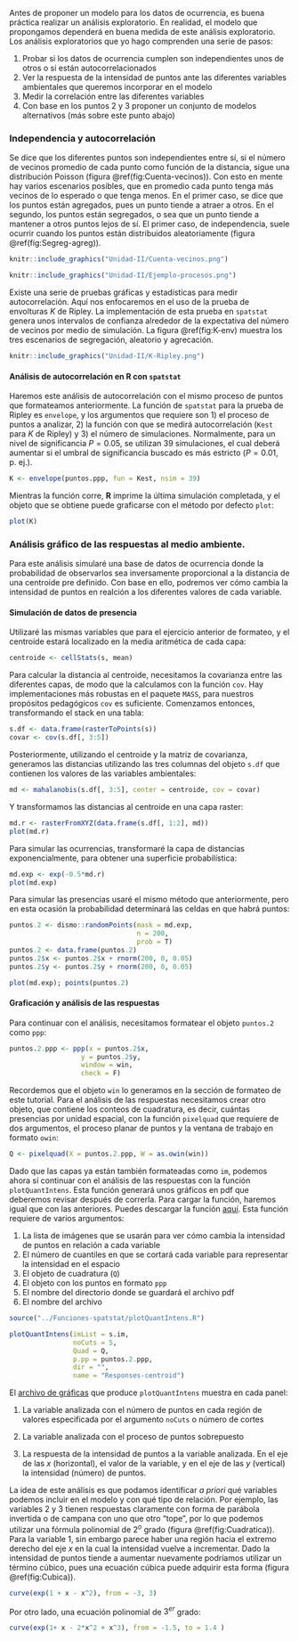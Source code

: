 Antes de proponer un modelo para los datos de ocurrencia, es buena práctica realizar un análisis exploratorio. En realidad, el modelo que propongamos dependerá en buena medida de este análisis exploratorio. Los análisis exploratorios que yo hago comprenden una serie de pasos:

1. Probar si los datos de ocurrencia cumplen son independientes unos de otros o si están autocorrelacionados
2. Ver la respuesta de la intensidad de puntos ante las diferentes variables ambientales que queremos incorporar en el modelo
3. Medir la correlación entre las diferentes variables
4. Con base en los puntos 2 y 3 proponer un conjunto de modelos alternativos (más sobre este punto abajo)

### Independencia y autocorrelación

Se dice que los diferentes puntos son independientes entre sí, si el número de vecinos promedio de cada punto como función de la distancia, sigue una distribución Poisson (figura \@ref(fig:Cuenta-vecinos)). Con esto en mente hay varios escenarios posibles, que en promedio cada punto tenga más vecinos de lo esperado o que tenga menos. En el primer caso, se dice que los puntos están agregados, pues un punto tiende a atraer a otros. En el segundo, los puntos están segregados, o sea que un punto tiende a mantener a otros puntos lejos de sí. El primer caso, de independencia, suele ocurrir cuando los puntos están distribuidos aleatoriamente (figura \@ref(fig:Segreg-agreg)).

```r
knitr::include_graphics("Unidad-II/Cuenta-vecinos.png")
```


```r
knitr::include_graphics("Unidad-II/Ejemplo-procesos.png")
```

Existe una serie de pruebas gráficas y estadísticas para medir autocorrelación. Aquí nos enfocaremos en el uso de la prueba de envolturas *K* de Ripley. La implementación de esta prueba en `spatstat` genera unos intervalos de confianza alrededor de la expectativa del número de vecinos por medio de simulación. La figura \@ref(fig:K-env) muestra los tres escenarios de segregación, aleatorio y agrecación.

```r
knitr::include_graphics("Unidad-II/K-Ripley.png")
```

#### Análisis de autocorrelación en **R** con `spatstat`

Haremos este análisis de autocorrelación con el mismo proceso de puntos que formateamos anteriormente. La función de `spatstat` para la prueba de Ripley es `envelope`, y los argumentos que requiere son 1) el proceso de puntos a analizar, 2) la función con que se medirá autocorrelación (`Kest` para $K$ de Ripley) y 3) el número de simulaciones. Normalmente, para un nivel de significancia $P=0.05$, se utilizan 39 simulaciones, el cual deberá aumentar si el umbral de significancia buscado es más estricto ($P = 0.01$, p. ej.).

```r
K <- envelope(puntos.ppp, fun = Kest, nsim = 39)
```

Mientras la función corre, **R** imprime la última simulación completada, y el objeto que se obtiene puede graficarse con el método por defecto `plot`:

```r
plot(K)
```

### Análisis gráfico de las respuestas al medio ambiente.

Para este análisis simularé una base de datos de ocurrencia donde la probabilidad de observarlos sea inversamente proporcional a la distancia de una centroide pre definido. Con base en ello, podremos ver cómo cambia la intensidad de puntos en realción a los diferentes valores de cada variable.

#### Simulación de datos de presencia

Utilizaré las mismas variables que para el ejercicio anterior de formateo, y el centroide estará localizado en la media aritmética de cada capa:

```r
centroide <- cellStats(s, mean)
```

Para calcular la distancia al centroide, necesitamos la covarianza entre las diferentes capas, de modo que la calculamos con la función `cov`. Hay implementaciones más robustas en el paquete `MASS`, para nuestros propósitos pedagógicos `cov` es suficiente. Comenzamos entonces, transformando el stack en una tabla:

```r
s.df <- data.frame(rasterToPoints(s))
covar <- cov(s.df[, 3:5])
```

Posteriormente, utilizando el centroide y la matriz de covarianza, generamos las distancias utilizando las tres columnas del objeto `s.df` que contienen los valores de las variables ambientales:

```r
md <- mahalanobis(s.df[, 3:5], center = centroide, cov = covar)
```

Y transformamos las distancias al centroide en una capa raster:

```r
md.r <- rasterFromXYZ(data.frame(s.df[, 1:2], md))
plot(md.r)
```

Para simular las ocurrencias, transformaré la capa de distancias exponencialmente, para obtener una superficie probabilística:

```r
md.exp <- exp(-0.5*md.r)
plot(md.exp)
```

Para simular las presencias usaré el mismo método que anteriormente, pero en esta ocasión la probabilidad determinará las celdas en que habrá puntos:

```r
puntos.2 <- dismo::randomPoints(mask = md.exp,
                                n = 200,
                                prob = T)
puntos.2 <- data.frame(puntos.2)
puntos.2$x <- puntos.2$x + rnorm(200, 0, 0.05)
puntos.2$y <- puntos.2$y + rnorm(200, 0, 0.05)

plot(md.exp); points(puntos.2)
```
#### Graficación y análisis de las respuestas

Para continuar con el análisis, necesitamos formatear el objeto `puntos.2` como `ppp`:

```r
puntos.2.ppp <- ppp(x = puntos.2$x,
                  y = puntos.2$y,
                  window = win,
                  check = F)
```

Recordemos que el objeto `win` lo generamos en la sección de formateo de este tutorial. Para el análisis de las respuestas necesitamos crear otro objeto, que contiene los conteos de cuadratura, es decir, cuántas presencias por unidad espacial, con la función `pixelquad` que requiere de dos argumentos, el proceso planar de puntos y la ventana de trabajo en formato `owin`:

```r
Q <- pixelquad(X = puntos.2.ppp, W = as.owin(win))
```

Dado que las capas ya están también formateadas como `im`, podemos ahora sí continuar con el análisis de las respuestas con la función `plotQuantIntens`. Esta función generará unos gráficos en pdf que deberemos revisar después de correrla. Para cargar la función, haremos igual que con las anteriores. Puedes descargar la función [aquí](Funciones-spatstat/plotQuantIntens.R). Esta función requiere de varios argumentos:

1. La lista de imágenes que se usarán para ver cómo cambia la intensidad de puntos en relación a cada variable
2. El número de cuantiles en que se cortará cada variable para representar la intensidad en el espacio
3. El objeto de cuadratura (`Q`)
4. El objeto con los puntos en formato `ppp`
5. El nombre del directorio donde se guardará el archivo pdf
6. El nombre del archivo

```r
source("../Funciones-spatstat/plotQuantIntens.R")

plotQuantIntens(imList = s.im,
                noCuts = 5,
                Quad = Q,
                p.pp = puntos.2.ppp,
                dir = "",
                name = "Responses-centroid")
```

El [archivo de gráficas](Unidad-II/Responses-centroid.pdf) que produce `plotQuantIntens` muestra en cada panel:

1. La variable analizada con el número de puntos en cada región de valores especificada por el argumento `noCuts` o número de cortes

2. La variable analizada con el proceso de puntos sobrepuesto

3. La respuesta de la intensidad de puntos a la variable analizada. En el eje de las $x$ (horizontal), el valor de la variable, y en el eje de las $y$ (vertical) la intensidad (número) de puntos.

La idea de este análisis es que podamos identificar *a priori* qué variables podemos incluir en el modelo y con qué tipo de relación. Por ejemplo, las variables 2 y 3 tienen respuestas claramente con forma de parábola invertida o de campana con uno que otro "tope", por lo que podemos utilizar una fórmula polinomial de $2^o$ grado (figura \@ref(fig:Cuadratica)). Para la variable 1, sin embargo parece haber una región hacia el extremo derecho del eje $x$ en la cual la intensidad vuelve a incrementar. Dado la intensidad de puntos tiende a aumentar nuevamente podríamos utilizar un término cúbico, pues una ecuación cúbica puede adquirir esta forma (figura \@ref(fig:Cubica)).

```r
curve(exp(1 + x - x^2), from = -3, 3)
```
Por otro lado, una ecuación polinomial de $3^{er}$ grado:

```r
curve(exp(1+ x - 2*x^2 + x^3), from = -1.5, to = 1.4 )
```

